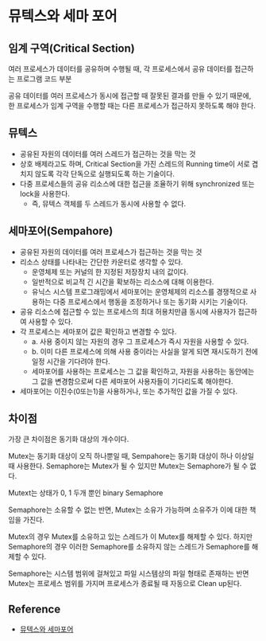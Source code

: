 # 뮤텍스와 세마 포어

## 임계 구역(Critical Section)

여러 프로세스가 데이터를 공유하며 수행될 때, 각 프로세스에서 공유 데이터를 접근하는
프로그램 코드 부분

공유 데이터를 여러 프로세스가 동시에 접근할 때 잘못된 결과를 만들 수 있기 때문에,
한 프로세스가 임계 구역을 수행할 때는 다른 프로세스가 접근하지 못하도록 해야 한다.

## 뮤텍스

- 공유된 자원의 데이터를 여러 스레드가 접근하는 것을 막는 것
- 상호 배제라고도 하며, Critical Section을 가진 스레드의 Running time이 서로 겹치지 않도록 각각 단독으로
  실행되도록 하는 기술이다.
- 다중 프로세스들의 공유 리소스에 대한 접근을 조율하기 위해 synchronized 또는 lock을 사용한다.
  - 즉, 뮤텍스 객체를 두 스레드가 동시에 사용할 수 없다.

## 세마포어(Sempahore)

- 공유된 자원의 데이터를 여러 프로세스가 접근하는 것을 막는 것
- 리소스 상태를 나타내는 간단한 카운터로 생각할 수 있다.
  - 운영체제 또는 커널의 한 지정된 저장장치 내의 값이다.
  - 일반적으로 비교적 긴 시간을 확보하는 리소스에 대해 이용한다.
  - 유닉스 시스템 프로그래밍에서 세마포어는 운영체제의 리소스를 경쟁적으로 사용하는 다중 프로세스에서 행동을 조정하거나 또는 동기화 시키는 기술이다.
- 공유 리소스에 접근할 수 있는 프로세스의 최대 허용치만큼 동시에 사용자가 접근하여 사용할 수 있다.
- 각 프로세스는 세마포어 값은 확인하고 변경할 수 있다.
  - a. 사용 중이지 않는 자원의 경우 그 프로세스가 즉시 자원을 사용할 수 있다.
  - b. 이미 다른 프로세스에 의해 사용 중이라는 사실을 알게 되면 재시도하기 전에 일정 시간을 기다려야 한다.
  - 세마포어를 사용하는 프로세스는 그 값을 확인하고, 자원을 사용하는 동안에는 그 값을 변경함으로써 다른 세마포어 사용자들이 기다리도록 해야한다.
- 세마포어는 이진수(0또는1)을 사용하거나, 또는 추가적인 값을 가질 수 있다.

## 차이점

가장 큰 차이점은 동기화 대상의 개수이다.

Mutex는 동기화 대상이 오직 하나뿐일 때, Sempahore는 동기화 대상이 하나 이상일 때 사용한다.
Semaphore는 Mutex가 될 수 있지만 Mutex는 Semaphore가 될 수 없다.

Mutext는 상태가 0, 1 두개 뿐인 binary Semaphore

Semaphore는 소유할 수 없는 반면, Mutex는 소유가 가능하며 소유주가 이에 대한 책임을 가진다.

Mutex의 경우 Mutex를 소유하고 있는 스레드가 이 Mutex를 해제할 수 있다. 하지만 Semaphore의 경우
이러한 Semaphore를 소유하지 않는 스레드가 Semaphore를 해제할 수 있다.

Semaphore는 시스템 범위에 걸쳐있고 파일 시스템상의 파일 형태로 존재하는 반면 Mutex는 프로세스 범위를 가지며
프로세스가 종료될 때 자동으로 Clean up된다.

## Reference

- [뮤텍스와 세마포어](https://gyoogle.dev/blog/computer-science/operating-system/Semaphore%20&%20Mutex.html)
